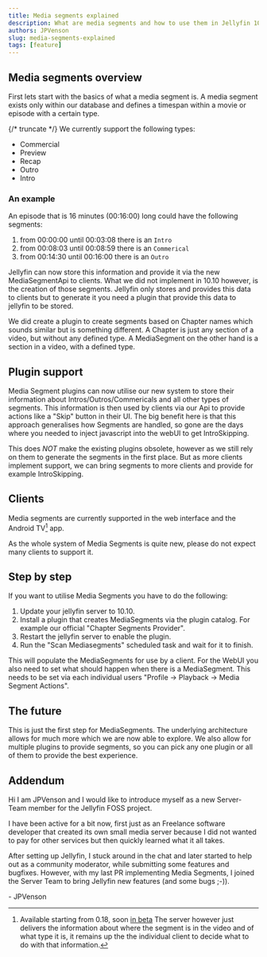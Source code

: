 ```yaml
---
title: Media segments explained
description: What are media segments and how to use them in Jellyfin 10.10
authors: JPVenson
slug: media-segments-explained
tags: [feature]
---
```


## Media segments overview

First lets start with the basics of what a media segment is. A media segment exists only within our database and defines a timespan within a movie or episode with a certain type.

{/* truncate */}
We currently support the following types:

- Commercial
- Preview
- Recap
- Outro
- Intro

### An example

An episode that is 16 minutes (00:16:00) long could have the following segments:

1. from 00:00:00 until 00:03:08 there is an `Intro`
2. from 00:08:03 until 00:08:59 there is an `Commerical`
3. from 00:14:30 until 00:16:00 there is an `Outro`

Jellyfin can now store this information and provide it via the new MediaSegmentApi to clients. 
What we did not implement in 10.10 however, is the creation of those segments. 
Jellyfin only stores and provides this data to clients but to generate it you need a plugin that provide this data to jellyfin to be stored.

We did create a plugin to create segments based on Chapter names which sounds similar but is something different. 
A Chapter is just any section of a video, but without any defined type. 
A MediaSegment on the other hand is a section in a video, with a defined type.

## Plugin support

Media Segment plugins can now utilise our new system to store their information about Intros/Outros/Commericals and all other types of segments. 
This information is then used by clients via our Api to provide actions like a "Skip" button in their UI.
The big benefit here is that this approach generalises how Segments are handled, so gone are the days where you needed to inject javascript into the webUI to get IntroSkipping.

This does *NOT* make the existing plugins obsolete, however as we still rely on them to generate the segments in the first place. 
But as more clients implement support, we can bring segments to more clients and provide for example IntroSkipping.

## Clients

Media segments are currently supported in the web interface and the Android TV[^1] app.

[^1]: Available starting from 0.18, soon [in beta](/posts/android-betas)
The server however just delivers the information about where the segment is in the video and of what type it is, it remains up the the individual client to decide what to do with that information.

As the whole system of Media Segments is quite new, please do not expect many clients to support it.

## Step by step

If you want to utilise Media Segments you have to do the following:

1. Update your jellyfin server to 10.10.
2. Install a plugin that creates MediaSegments via the plugin catalog. For example our official "Chapter Segments Provider".
3. Restart the jellyfin server to enable the plugin.
4. Run the "Scan Mediasegments" scheduled task and wait for it to finish.

This will populate the MediaSegments for use by a client. 
For the WebUI you also need to set what should happen when there is a MediaSegment. 
This needs to be set via each individual users "Profile -> Playback -> Media Segment Actions".

## The future

This is just the first step for MediaSegments. 
The underlying architecture allows for much more which we are now able to explore. 
We also allow for multiple plugins to provide segments, so you can pick any one plugin or all of them to provide the best experience.

## Addendum

Hi I am JPVenson and I would like to introduce myself as a new Server-Team member for the Jellyfin FOSS project.

I have been active for a bit now, first just as an Freelance software developer that created its own small media server because I did not wanted to pay for other services but then quickly learned what it all takes.

After setting up Jellyfin, I stuck around in the chat and later started to help out as a community moderator, while submitting some features and bugfixes. However, with my last PR implementing Media Segments, I joined the Server Team to bring Jellyfin new features (and some bugs ;-)).

\- JPVenson